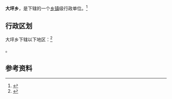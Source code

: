 {{中国乡级行政区|42/12/22/201/000}}

'''大坪乡'''，是{{PRC admin/fullname|42/12/22/201/000|3}}下辖的一个[[乡镇|乡镇]]级行政单位。<ref>{{PRC admin/ref sgc|{{PRC admin/parent|42/12/22/201/000}}}}</ref>

== 行政区划 ==

大坪乡下辖以下地区：<ref>{{PRC admin/ref sgc|42/12/22/201/000}}</ref>

{{PRC admin/children|42/12/22/201/000}}。

== 参考资料 ==

{{reflist}}

{{行政区划小作品}}
{{PRC admin/navcat|42/12/22/201/000}}